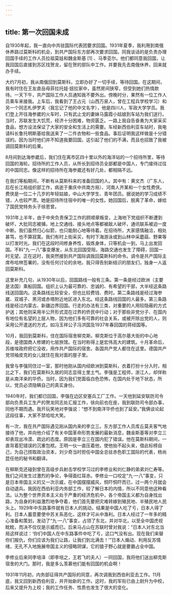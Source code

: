 ```yaml
---
---
---
```

title: 第一次回国未成
---





自1930年起，我一直向中共驻国际代表团要求回国。1931年夏季，我利用到南俄休养路过莫斯科的机会，到共产国际东方部再次要求回国。同我谈话的是负责办理回国手续的工作人员拉祖莫娃和魏金斯基 [1] 、马季亚尔。他们都同意我回国，让我回国后直接到苏区找贺龙，留在贺的部队中工作。并要我先去南俄休养，回来就办手续。

大约7月初，我从南俄回到莫斯科，立即办好了一切手续，等待回国。在这期间，我有时住在王友直岳母菲拉托娃·妞拉家中，虽然房间狭窄，但受到她们热情款待。一天下午，共产国际工作人员通知我不要外出。傍晚时分，果然有一位工作人员乘车来接我。上车后，我看到了王占元（山西万泉人，曾在工程兵学校学习）和另一个同志札伊罗夫（我忘记了他的中文名字），他是四川人，军政大学学员。我们登上开往海参崴的火车时，只有武止戈的妻妹马露霞小姑娘到车站为我们送行。当时，苏联发生大饥荒，经济十分困难，物资匮乏。一路上我自告奋勇为大家采买食品，想方设法保证了大家的安全和生活上的需要。车经新西伯利亚车站时，我电请科长鲁托明斯基给我送来了一二件衣物和一些食品。事后证明我这样做是十分错误的。因为当时他们并不知道我要回国，这引起了他们的不满，而且也招致了我被调回莫斯科的后果。

8月间到达海参崴后，我们住在离市区四十里以外的海洋站的一个招待所里，等待回国的海轮。招待所的工作人员，从所长到招待员全部都是中国人，专门接待过往的中国同志。像这样的招待所在海参崴还有好几处，都相隔不远。

在我们等船期间，不断有从莫斯科来的准备回国的人。其中有：黄文杰（广东人，后在长江局组织部工作，病逝于重庆中共南方局）、河南人齐某和一个女性费侠。费侠是一位二十几岁的年轻姑娘，中山大学学生、青年团员。据说她的学习成绩不错，人也较严肃。她是招待所住宿中的唯一的女性。她回国后，脱离了革命，嫁给了国民党特务头子徐恩曾。

1931年上半年，由于中央负责保卫工作的顾顺章叛变，上海地下党组织不断遭到破坏，大批同志被捕，地上交通线、接头地点等都被敌人破坏，通讯联系被迫一度中断。我们虽然归心似箭，也只能耐心地等待着。在招待所，大家感情融洽，相处甚笃，也不算寂寞。我们有时上街采买，有时下海游泳或到山林中采蘑菇、野果等以打发时光。我们在这段时间修身养性，锻炼身体，只等机会一到，马上出发回国。不料“九·一八”事变爆发，从东北回国受阻，海路交通也发生了障碍，回国一时无望。正在这时，我突然接到共产国际调我回莫斯科的命令。调令是共产国际主席布哈林签署的，没有任何讨论的余地，我只得告别新结识的朋友们，独身一人返回莫斯科。

这里补充几句，从1930年以后，回国路线一般有三条。第一条是经过欧洲（主要是法国）乘船回国。组织上认为最可靠的、忠诚的、有希望的干部，大半经这条路线送回国内。这条路线比较安全，但也比较费钱、费时。第二条路线是经过海参崴、双城子、黑河或赤塔附近地区进入东北。经这条路线回国的人最多。第三条路线是经过内蒙古、新疆边界回国。行走的办法有三类，对重要的人用较隐蔽的方式护送；其他则采用半公开形式混在过界的侨民中行动；对于那些非党分子、在国内有地位有名望的上层人物，因为他们多有可靠的社会关系，或被开除出党的人，则采用公开遣送的方式，如冯玉祥公子冯洪国及1937年春回国的蒋经国等。

10月，我回到莫斯科，住在国际宿舍柳克斯。柳克斯位于高尔基大街的中心地段，是德国商人修建的七层旅馆。在当时称得上是宏伟高大的建筑。十月革命后，苏维埃政府把它没收，用作共产国际的宿舍。各国共产党人都住在这里。德国共产党领袖皮克的女儿就住在我对面的屋子里。

我曾与李强同住过一室，那时他刚从国内经欧洲到莫斯科，衣着打扮十分入时，相比之下，我们在莫斯科久居的同志显得土里土气。李强是工程师，浙江人，却佯称是从南洋来的华侨。当时，因为我们党面临白色恐怖，在国内处于地下状态，所以，党员必须隐瞒自己的真实身份。

1940年时，我们都已回国，李强在边区安塞兵工厂工作。一天他到延安联防司令部向负责兵工生产的贺龙同志处汇报工作，徐向前也在座，我到联防司令部办事，同他不期而遇。我开玩笑地对李强说：“想不到南洋华侨也到了延安。”我俩谈论起这段往事，大家不禁哈哈大笑。

有一次，我在共产国际遇见刚从国内来的李立三。东方部工作人员库丘莫夫客气地接待了他，并向他介绍了有关中国革命形势发展的最新消息，魏金斯基等对李立三却表现出冷漠、疏远的态度。原因是李立三在国内犯了错误。他在莫斯科期间，一直背着犯错误的沉重包袱。王明一伙一直压着他，使他抬不起头来，借此标榜自己，为自己捞取政治资本，刘少奇当时担任中国全总驻赤色职工国际的代表，杨尚昆任他的秘书和翻译。

在柳斯克还碰到曾在高级步兵射击学校学习过的李修业和刘仁静的弟弟刘仁寿等。我们之间发生过激烈的争论，争得面红耳赤。李修业一口咬定“九·一八”事变，只是日本帝国主义的又一次示威，在中国摆摆威风，恫吓恫吓而已，过一两个月就会自动退兵。我因在西伯利亚内务部工作，较了解日本的内情，所以不同意他这种看法。认为整个世界资本主义处于严重的经济危机中，各个帝国主义都为自身找出路，为自身的利益激烈地争夺着，他们首先要把灾难转嫁到殖民地、半殖民地人民头上。1929年中东路事件就有日本人的挑动，结果是中国人吃了亏，日本人得了利。日本人蓄意要使中苏关系恶化，这样才可从中渔利。日本人经过了一年多的精心准备和策划，发动了“九·一八”事变，占领了东北，并对华北，以至全中国虎视眈眈，而决不仅仅是示威而已。后来马占山在苏联时曾对我说：“日本人对东北当局这样说过：‘你们中国人在中东路事件中吃了亏，这口气没有出。现在我们来替你们报仇，你们应该为我们让路，让我们到北满去！’”日本人煽动、利用反苏情绪，无孔不入地施展帝国主义的侵略阴谋，它的狼子野心就是要霸占全中国。

李修业后来同李培泽（即李培之，王若飞的夫人）一同回国，我将他们送出柳克斯宿舍的大门。那时，我是多么羡慕他们能有回国的机会啊！

1931年11月初，内务部征得共产国际的同意，再次调我到西伯利亚去工作。11月底，我又回到新西伯利亚，并开始新的工作。这时，我的军衔已由上尉升为中校，后来又提升为上校；我的工作任务、性质也发生了很大的变化。